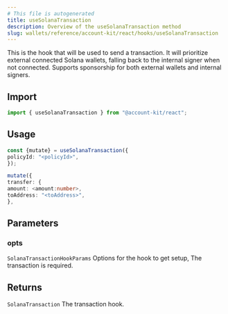 ```yaml
---
# This file is autogenerated
title: useSolanaTransaction
description: Overview of the useSolanaTransaction method
slug: wallets/reference/account-kit/react/hooks/useSolanaTransaction
---
```


This is the hook that will be used to send a transaction. It will prioritize external
connected Solana wallets, falling back to the internal signer when not connected.
Supports sponsorship for both external wallets and internal signers.

## Import

```ts
import { useSolanaTransaction } from "@account-kit/react";
```

## Usage

```ts
const {mutate} = useSolanaTransaction({
policyId: "<policyId>",
});

mutate({
transfer: {
amount: <amount:number>,
toAddress: "<toAddress>",
},
```

## Parameters

### opts

`SolanaTransactionHookParams`
Options for the hook to get setup, The transaction is required.

## Returns

`SolanaTransaction`
The transaction hook.
